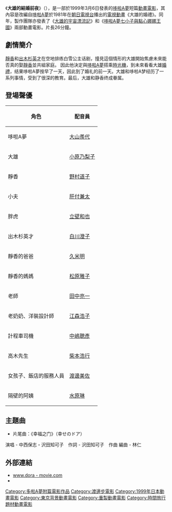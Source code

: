 {{電影資訊框
| 片名     = 大雄的結婚前夜
| 電影原名 = {{lang|ja|のび太の結婚前夜}} 
| 圖像     = 
| 圖像大小 = 
| 圖像說明 = 
| 片名表記 = 
| 副標題   = 
| 導演     = [[渡邊步|渡邊步]]
| 監製     = 
| 製片     = 
| 動作指導 = 
| 編劇     = [[藤本信行|藤本信行]]
| 劇本     = 
| 故事     = 
| 原著     = 
| 旁白     = 
| 統籌     = 
| 主演     = 
| 配樂     = 
| 主題曲   = 
| 片尾曲   = 
| 攝影     = 
| 剪輯     = 
| 音效     = 
| 製片商   = 
| 片長     = 26分鐘
| 產地     = {{日本電影}}
| 語言     = [[日語|日語]]
| 上映日期 = {{flagicon|JPN}} 1999年3月6日
| 發行商   = {{flagicon|JPN}} [[東寶株式會社|東寶株式會社]]
| 發行日期 = 
| 公映許可 = 
| 預算     = 
| 票房     = 
| 前集     = 
| 續集     = 
| 官方網站 = 
}}

《'''大雄的結婚前夜'''》（{{lang|ja|のび太の結婚前夜}}），是一部於1999年3月6日發表的[[哆啦A夢|哆啦A夢]]短篇[[動畫電影|動畫電影]]，其內容是改編自[[哆啦A夢|哆啦A夢]]於1981年在[[朝日電視台|朝日電視台]]播出的[[電視動畫|電視動畫]]《大雄的婚禮》。同年，製作團隊亦發表了《[[大雄的宇宙漂流記|大雄的宇宙漂流記]]》和《[[哆啦A夢七小子與點心娜娜王國|哆啦A夢七小子與點心娜娜王國]]》兩部動畫電影。片長26分鐘。

== 劇情簡介 ==
[[靜香|靜香]]和[[出木杉英才|出木杉英才]]在空地排练白雪公主话剧，撞見這個情形的大雄開始焦慮未來能否真的娶[[靜香|靜香]]並共組家庭。 
因此他決定與[[哆啦A夢_(角色)|哆啦A夢]]搭乘[[時光機|時光機]]，到未來看看大雄[[婚禮|婚禮]]，结果哆啦A夢按早了一天，因此到了婚礼的前一天。大雄和哆啦A梦经历了一系列事情，受到了很深的教育。最后，大雄和静香终成眷属。

== 登場聲優 ==
{| class="wikitable"
!角色
!{{JPN}}配音員
|-
|哆啦A夢||[[大山羨代|大山羨代]]
|-
|大雄||[[小原乃梨子|小原乃梨子]] 
|-
|靜香||[[野村道子|野村道子]]
|-
|小夫||[[肝付兼太|肝付兼太]]
|-
|胖虎||[[立壁和也|立壁和也]]
|-
|出木杉英才||[[白川澄子|白川澄子]]
|-
|靜香的爸爸||[[久米明|久米明]]
|-
|靜香的媽媽||[[松原雅子|松原雅子]]
|-
|老師||[[田中亮一|田中亮一]] 
|-
|老奶奶、洋裝設計師||[[江森浩子|江森浩子]]
|-
|計程車司機||[[中嶋聰彥|中嶋聰彥]]
|-
|高木先生||[[柴本浩行|柴本浩行]]
|-
|女孩子、飯店的服務人員||[[渡邊美佐_(聲優)|渡邊美佐]]
|-
|隔壁的阿姨||[[真山亞子|水原琳]]
|}

== 主題曲 ==
*片尾曲：《幸福之门》（幸せのドア）
演唱 - 中西保志・沢田知可子　作詞 - 沢田知可子　作曲 編曲 - 林仁

== 外部連結 ==
*[http://www.dora-movie.com www.dora - movie.com]{{Wayback|url=http://www.dora-movie.com/ |date=20050624001319 }}
* {{douban}}
{{多啦A夢}}
{{渡邊步監督作品}}
{{DEFAULTSORT:Nobitanokekkonzenya}}
[[Category:多啦A夢附篇電影作品|Category:多啦A夢附篇電影作品]]
[[Category:渡邊步電影|Category:渡邊步電影]]
[[Category:1999年日本動畫電影|Category:1999年日本動畫電影]]
[[Category:東京背景動畫電影|Category:東京背景動畫電影]]
[[Category:重製動畫電影|Category:重製動畫電影]]
[[Category:時間旅行題材動畫電影|Category:時間旅行題材動畫電影]]